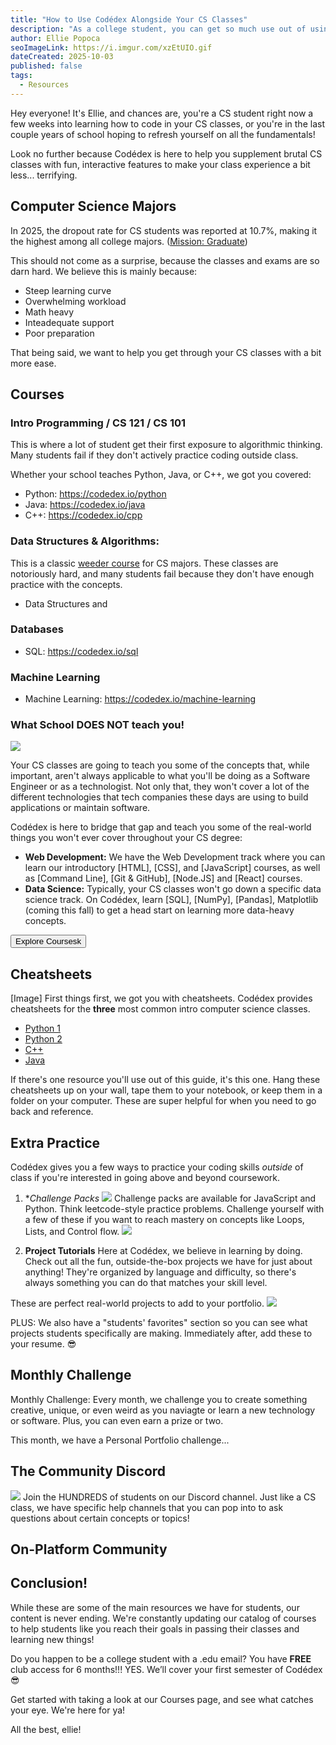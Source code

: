 ```yaml
---
title: "How to Use Codédex Alongside Your CS Classes"
description: "As a college student, you can get so much use out of using Codédex alongside your computer science classes, and we will show you how!"
author: Ellie Popoca
seoImageLink: https://i.imgur.com/xzEtUIO.gif
dateCreated: 2025-10-03
published: false
tags:
  - Resources
---
```


Hey everyone! It's Ellie, and chances are, you're a CS student right now a few weeks into learning how to code in your CS classes, or you're in the last couple years of school hoping to refresh yourself on all the fundamentals! 

Look no further because Codédex is here to help you supplement brutal CS classes with fun, interactive features to make your class experience a bit less... terrifying.  

## Computer Science Majors

In 2025, the dropout rate for CS students was reported at 10.7%, making it the highest among all college majors. ([Mission: Graduate](https://missiongraduatenm.org/college-dropout-statistics)) 

This should not come as a surprise, because the classes and exams are so darn hard. We believe this is mainly because:

- Steep learning curve
- Overwhelming workload
- Math heavy
- Inteadequate support
- Poor preparation

That being said, we want to help you get through your CS classes with a bit more ease.
## Courses

### Intro Programming / CS 121 / CS 101

This is where a lot of student get their first exposure to algorithmic thinking. Many students fail if they don't actively practice coding outside class. 

Whether your school teaches Python, Java, or C++, we got you covered: 

- Python: https://codedex.io/python
- Java: https://codedex.io/java
- C++: https://codedex.io/cpp

### Data Structures & Algorithms: 

This is a classic [weeder course](https://en.wiktionary.org/wiki/weeder_course) for CS majors. These classes are notoriously hard, and many students fail because they don't have enough practice with the concepts.

- Data Structures and 

### Databases

- SQL: https://codedex.io/sql 

### Machine Learning

- Machine Learning: https://codedex.io/machine-learning 

### What School DOES NOT teach you! 
![](https://i.imgur.com/aWpf3eP.png)

Your CS classes are going to teach you some of the concepts that, while important, aren't always applicable to what you'll be doing as a Software Engineer or as a technologist. Not only that, they won't cover a lot of the different technologies that tech companies these days are using to build applications or maintain software. 

Codédex is here to bridge that gap and teach you some of the real-world things you won't ever cover throughout your CS degree: 

- **Web Development:** We have the Web Development track where you can learn our introductory [HTML], [CSS], and [JavaScript] courses, as well as [Command Line], [Git & GitHub], [Node.JS] and [React] courses.
- **Data Science:** Typically, your CS classes won't go down a specific data science track. On Codédex, learn [SQL], [NumPy], [Pandas], Matplotlib (coming this fall) to get a head start on learning more data-heavy concepts.

<div style={{ display: "flex", justifyContent: "center", marginBottom: "1.2rem", transform: "scale(.9)" }}>
  <a style={{ all: "unset" }} href="https://www.codedex.io/courses" target="_blank" and rel="noopener noreferrer"><Button variant="yellow">Explore Coursesk</Button></a>
</div>

## Cheatsheets

[Image]
First things first, we got you with cheatsheets. Codédex provides cheatsheets for the **three** most common intro computer science classes. 
- [Python 1](https://www.codedex.io/assets/python-basics-1.pdf)
- [Python 2](https://www.codedex.io/assets/python-basics-2.pdf)
- [C++](https://www.codedex.io/assets/cpp-basics-1.pdf)
- [Java](https://www.codedex.io/assets/java-basics-1.pdf)

If there's one resource you'll use out of this guide, it's this one. Hang these cheatsheets up on your wall, tape them to your notebook, or keep them in a folder on your computer. These are super helpful for when you need to go back and reference. 
## Extra Practice
Codédex gives you a few ways to practice your coding skills *outside* of class if you're interested in going above and beyond coursework. 

1. **Challenge Packs*
![](https://i.imgur.com/Lfg50P4.png)
Challenge packs are available for JavaScript and Python. Think leetcode-style practice problems. Challenge yourself with a few of these if you want to reach mastery on concepts like Loops, Lists, and Control flow. 
![](https://i.imgur.com/vr5jeFd.png)

2. **Project Tutorials**
Here at Codédex, we believe in learning by doing. Check out all the fun, outside-the-box projects we have for just about anything! They're organized by language and difficulty, so there's always something you can do that matches your skill level. 

These are perfect real-world projects to add to your portfolio.
![](https://i.imgur.com/6hFm9Dc.jpeg)

PLUS: We also have a "students' favorites" section so you can see what projects students specifically are making. Immediately after, add these to your resume. 😎

## Monthly Challenge

Monthly Challenge: Every month, we challenge you to create something creative, unique, or even weird as you naviagte or learn a new technology or software. Plus, you can even earn a prize or two. 

This month, we have a Personal Portfolio challenge...




## The Community Discord
![](https://i.imgur.com/6hFm9Dc.jpeg)
Join the HUNDREDS of students on our Discord channel. Just like a CS class, we have specific help channels that you can pop into to ask questions about certain concepts or topics! 

## On-Platform Community

## Conclusion! 
While these are some of the main resources we have for students, our content is never ending. We're constantly updating our catalog of courses to help students like you reach their goals in passing their classes and learning new things! 

Do you happen to be a college student with a .edu email? You have **FREE** club access for 6 months!!! YES. We’ll cover your first semester of Codédex 😎

Get started with taking a look at our Courses page, and see what catches your eye. We're here for ya! 

All the best,
ellie! 



